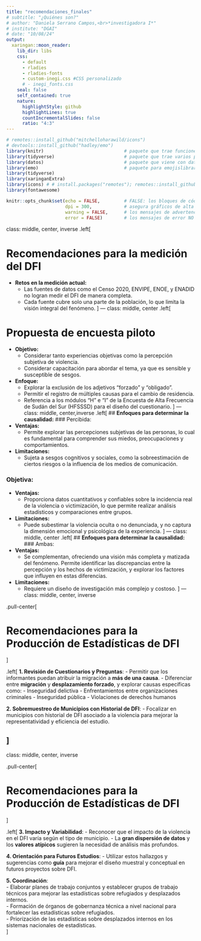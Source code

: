 ```yaml
---
title: "recomendaciones_finales"
# subtitle: "¿Quiénes son?"
# author: "Daniela Serrano Campos,<br>*investigadora I*"
# institute: "DGAI"
# date: "10/08/24"
output:
  xaringan::moon_reader:
    lib_dir: libs
    css:
      - default
      - rladies
      - rladies-fonts
      - custom-inegi.css #CSS personalizado
      # - inegi_fonts.css
    seal: false
    self_contained: true
    nature:
      highlightStyle: github
      highlightLines: true
      countIncrementalSlides: false
      ratio: "4:3"
---
```


```r
# remotes::install_github("mitchelloharawild/icons")
# devtools::install_github("hadley/emo")
library(knitr)                              # paquete que trae funciones utiles para R Markdown
library(tidyverse)                          # paquete que trae varios paquetes comunes en el tidyverse
library(datos)                              # paquete que viene con datos populares traducidos al español :)
library(emo)                                # paquete para emojislibrary(knitr)
library(tidyverse)
library(xaringanExtra)
library(icons) # # install.packages("remotes"); remotes::install_github("mitchelloharawild/icons")
library(fontawesome)

knitr::opts_chunk$set(echo = FALSE,         # FALSE: los bloques de código NO se muestran
                      dpi = 300,            # asegura gráficos de alta resolución
                      warning = FALSE,      # los mensajes de advertencia NO se muestran
                      error = FALSE)        # los mensajes de error NO se muestran
```
class: middle, center, inverse
.left[


# Recomendaciones para la medición del DFI

- **Retos en la medición actual:**
  - Las fuentes de datos como el Censo 2020, ENVIPE, ENOE, y ENADID no logran medir el DFI de manera completa.
  - Cada fuente cubre solo una parte de la población, lo que limita la visión integral del fenómeno.
]
---
class: middle, center
.left[

# Propuesta de encuesta piloto

- **Objetivo:**
  - Considerar tanto experiencias objetivas como la percepción subjetiva de violencia.
  - Considerar capacitación para abordar el tema, ya que es sensible y susceptible de sesgos.

- **Enfoque:**
  - Explorar la exclusión de los adjetivos "forzado" y "obligado".
  - Permitir el registro de múltiples causas para el cambio de residencia.
  - Referencia a los módulos "H" e "I" de la Encuesta de Alta Frecuencia de Sudán del Sur (HFSSSD) para el diseño del cuestionario.
]
---
class: middle, center,inverse
.left[
##  **Enfoques para determinar la causalidad:**
 ### Percibida:
- **Ventajas:** 
  - Permite explorar las percepciones subjetivas de las personas, lo cual es fundamental para comprender sus miedos, preocupaciones y comportamientos.
- **Limitaciones:**
  - Sujeta a sesgos cognitivos y sociales, como la sobreestimación de ciertos riesgos o la influencia de los medios de comunicación.

### Objetiva:
- **Ventajas:**
  - Proporciona datos cuantitativos y confiables sobre la incidencia real de la violencia o victimización, lo que permite realizar análisis estadísticos y comparaciones entre grupos.
- **Limitaciones:**
  - Puede subestimar la violencia oculta o no denunciada, y no captura la dimensión emocional y psicológica de la experiencia.
]
---
class: middle, center
.left[
##  **Enfoques para determinar la causalidad:**
### Ambas:
- **Ventajas:**
  - Se complementan, ofreciendo una visión más completa y matizada del fenómeno. Permite identificar las discrepancias entre la percepción y los hechos de victimización, y explorar los factores que influyen en estas diferencias.
- **Limitaciones:**
  - Requiere un diseño de investigación más complejo y costoso.
]
---
class: middle, center, inverse

.pull-center[

# Recomendaciones para la Producción de Estadísticas de DFI
]

.left[
**1. Revisión de Cuestionarios y Preguntas**:
   - Permitir que los informantes puedan atribuir la migración a **más de una causa**.
   - Diferenciar entre **migración** y **desplazamiento forzado**, y explorar causas específicas como:
     - Inseguridad delictiva
     - Enfrentamientos entre organizaciones criminales
     - Inseguridad pública
     - Violaciones de derechos humanos

**2. Sobremuestreo de Municipios con Historial de DFI**:
   - Focalizar en municipios con historial de DFI asociado a la violencia para mejorar la representatividad y eficiencia del estudio.

]
---
class: middle, center, inverse

.pull-center[

# Recomendaciones para la Producción de Estadísticas de DFI
]

.left[
**3. Impacto y Variabilidad**:
   - Reconocer que el impacto de la violencia en el DFI varía según el tipo de municipio.
   - La **gran dispersión de datos** y los **valores atípicos** sugieren la necesidad de análisis más profundos.

**4. Orientación para Futuros Estudios**:
   - Utilizar estos hallazgos y sugerencias como **guía** para mejorar el diseño muestral y conceptual en futuros proyectos sobre DFI.  
   
**5. Coordinación**:  
   - Elaborar planes de trabajo conjuntos y establecer grupos de trabajo técnicos para mejorar las estadísticas sobre refugiados y desplazados internos.     
   - Formación de órganos de gobernanza técnica a nivel nacional para fortalecer las estadísticas sobre refugiados.    
   - Priorización de las estadísticas sobre desplazados internos en los sistemas nacionales de estadísticas.  
]


